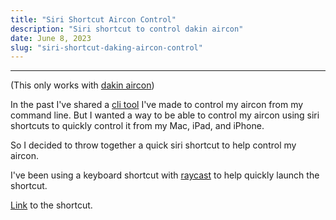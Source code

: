 ```yaml
---
title: "Siri Shortcut Aircon Control"
description: "Siri shortcut to control dakin aircon"
date: June 8, 2023
slug: "siri-shortcut-daking-aircon-control"
---
```

---
(This only works with [dakin aircon](https://www.daikin.co.uk/en_gb/residential.html))

In the past I've shared a [cli tool](https://github.com/skykosiner/dakin-aircon-golang/tree/master) I've made to control my aircon from my command line. But I wanted a way to be able to control my aircon using siri shortcuts to quickly control it from my Mac, iPad, and iPhone.

So I decided to throw together a quick siri shortcut to help control my aircon.

I've been using a keyboard shortcut with [raycast](https://www.raycast.com/) to help quickly launch the shortcut.

[Link](https://www.icloud.com/shortcuts/8679661ae65d4c3f973e57ec8eb609f4) to the shortcut.
